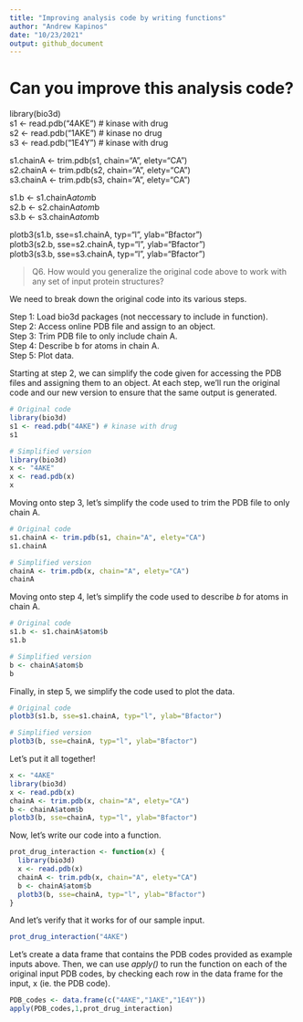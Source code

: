 ```yaml
---
title: "Improving analysis code by writing functions"
author: "Andrew Kapinos"
date: "10/23/2021"
output: github_document
---
```


# Can you improve this analysis code?
library(bio3d)  
s1 <- read.pdb("4AKE") # kinase with drug  
s2 <- read.pdb("1AKE") # kinase no drug  
s3 <- read.pdb("1E4Y") # kinase with drug  

s1.chainA <- trim.pdb(s1, chain="A", elety="CA")  
s2.chainA <- trim.pdb(s2, chain="A", elety="CA")  
s3.chainA <- trim.pdb(s3, chain="A", elety="CA")  

s1.b <- s1.chainA$atom$b  
s2.b <- s2.chainA$atom$b  
s3.b <- s3.chainA$atom$b  

plotb3(s1.b, sse=s1.chainA, typ="l", ylab="Bfactor")  
plotb3(s2.b, sse=s2.chainA, typ="l", ylab="Bfactor")  
plotb3(s3.b, sse=s3.chainA, typ="l", ylab="Bfactor")  

> Q6. How would you generalize the original code above to work with any set of input protein structures?

We need to break down the original code into its various steps.

Step 1: Load bio3d packages (not neccessary to include in function).  
Step 2: Access online PDB file and assign to an object.  
Step 3: Trim PDB file to only include chain A.  
Step 4: Describe b for atoms in chain A.  
Step 5: Plot data.  

Starting at step 2, we can simplify the code given for accessing the PDB files and assigning them to an object. At each step, we'll run the original code and our new version to ensure that the same output is generated.

```r
# Original code
library(bio3d)
s1 <- read.pdb("4AKE") # kinase with drug
s1

# Simplified version
library(bio3d)
x <- "4AKE"
x <- read.pdb(x)
x
```
Moving onto step 3, let's simplify the code used to trim the PDB file to only chain A.

```r
# Original code
s1.chainA <- trim.pdb(s1, chain="A", elety="CA")
s1.chainA

# Simplified version
chainA <- trim.pdb(x, chain="A", elety="CA")
chainA
```

Moving onto step 4, let's simplify the code used to describe *b* for atoms in chain A.

```r

# Original code
s1.b <- s1.chainA$atom$b
s1.b

# Simplified version
b <- chainA$atom$b
b
```

Finally, in step 5, we simplify the code used to plot the data.

```r
# Original code
plotb3(s1.b, sse=s1.chainA, typ="l", ylab="Bfactor")

# Simplified version
plotb3(b, sse=chainA, typ="l", ylab="Bfactor")
```

Let's put it all together!

```r
x <- "4AKE"
library(bio3d)
x <- read.pdb(x)
chainA <- trim.pdb(x, chain="A", elety="CA")
b <- chainA$atom$b
plotb3(b, sse=chainA, typ="l", ylab="Bfactor")
```

Now, let's write our code into a function.

```r
prot_drug_interaction <- function(x) {
  library(bio3d)
  x <- read.pdb(x)
  chainA <- trim.pdb(x, chain="A", elety="CA")
  b <- chainA$atom$b
  plotb3(b, sse=chainA, typ="l", ylab="Bfactor")
}
```

And let's verify that it works for of our sample input.
```r
prot_drug_interaction("4AKE")
```

Let's create a data frame that contains the PDB codes provided as example inputs above. Then, we can use *apply()* to run the function on each of the original input PDB codes, by checking each row in the data frame for the input, x (ie. the PDB code).

```r
PDB_codes <- data.frame(c("4AKE","1AKE","1E4Y"))
apply(PDB_codes,1,prot_drug_interaction)
```

